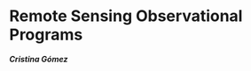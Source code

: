Remote Sensing Observational Programs 
===========================================
***Cristina Gómez***
